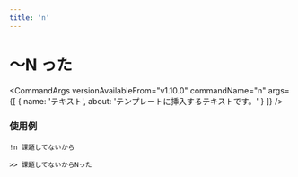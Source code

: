 ```yaml
---
title: 'n'
---
```




# 〜N った

<CommandArgs
  versionAvailableFrom="v1.10.0"
  commandName="n"
  args={[
    {
      name: 'テキスト',
      about: 'テンプレートに挿入するテキストです。'
    }
  ]}
/>

### 使用例

`!n 課題してないから`

```
>> 課題してないからNった
```
